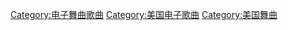 [[Category:电子舞曲歌曲|Category:电子舞曲歌曲]]
[[Category:美国电子歌曲|Category:美国电子歌曲]]
[[Category:美国舞曲|Category:美国舞曲]]